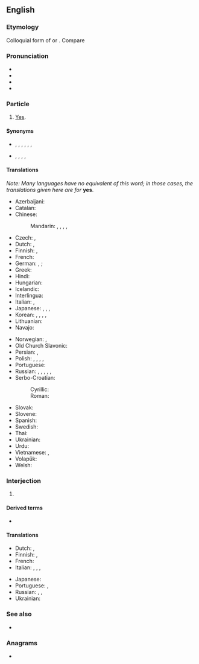 {{also|þeah}}
==English==
{{wikipedia}}

===Etymology===
{{wikipedia|yes and no}}
Colloquial form of {{m|en|yea}} or {{m|en|yes}}. Compare {{m|en|nah}}

===Pronunciation===
* {{IPA|en|/ˈjɛ(ə)/|/ˈjæ.ə/}}
* {{audio|en|en-us-yeah.ogg|Audio (US)}}
* {{audio|en|en-us-yeah-interjection.ogg|Audio (US, interjection)}}
* {{rhymes|en|ɛə}}

===Particle===
{{en-adv|-}}

# {{lb|en|informal}} [[yes|Yes]]. {{defdate|from 19th c.}}

====Synonyms====
* {{sense|agreement}} {{l|en|yes}}, {{l|en|yep}}, {{l|en|yup}}, {{l|en|aye}}, {{l|en|ya}}, {{l|en|yea}}, {{l|en|uh-huh}}
* {{sense|joy}} {{l|en|hurrah}}, {{l|en|hurray}}, {{l|en|woohoo}}, {{l|en|yay}}, {{l|en|yippee}}<!--etc-->

====Translations====
''Note: Many languages have no equivalent of this word; in those cases, the translations given here are for'' '''yes'''.
{{trans-top|yes}}
* Azerbaijani: {{t|az|həri}}
* Catalan: {{t+|ca|sí}}
* Chinese:
*: Mandarin: {{t+|cmn|是啊|tr=shì a|sc=Hani}}, {{t|cmn|[[對]][[啊]]|sc=Hani}}, {{t|cmn|[[对]][[啊]]|tr=duì a|sc=Hani}}, {{t+|cmn|啊|tr=à|sc=Hani}}, {{t+|cmn|嗯|tr=ǹg|sc=Hani}}
* Czech: {{t+|cs|jo}}, {{t+|cs|no}} <!-- Yes, this is in the right place, "no" means "yeah" or "yep" in Czech, Slovak, Polish -->
* Dutch: {{t+|nl|ja}}, {{t+|nl|jawel}}
* Finnish: {{t+|fi|joo}}, {{t+|fi|juu}}
* French: {{t+|fr|ouais}}
* German: {{qualifier|yeah}} {{t+|de|jo}}, {{t|de|joa}}; {{qualifier|yes}} {{t+|de|ja}}
* Greek: {{t+|el|ναι}}
* Hindi: {{t+|hi|हाँ}}
* Hungarian: {{t+|hu|igen}}
* Icelandic: {{t+|is|já}}
* Interlingua: {{t+|ia|si}}
* Italian: {{t+|it|sì}}, {{t+|it|già}}
* Japanese: {{t+|ja|うん|tr=un}}, {{t+|ja|そう|tr=sō}}, {{t+|ja|ええ|tr=ē}}, {{t+|ja|ああ|tr=ā}}
* Korean: {{t+|ko|응}}, {{t+|ko|네}}, {{t+|ko|예}}, {{t+|ko|응}}, {{t+|ko|어}}
* Lithuanian: {{t+|lt|taip}}
* Navajo: {{t|nv|wehee}}
{{trans-mid}}
* Norwegian: {{t+|no|ja}}, {{t|no|yeah}}
* Old Church Slavonic: {{t|cu|ⰵⰹ}}
* Persian: {{t+|fa|بله|tr=bale}}, {{t+|fa|آره|tr=âre|sc=fa-Arab}}
* Polish: {{t+|pl|tak}}, {{t+|pl|no}}<!-- Yes, this is in the right place, "no" means "yeah" or "yep" in Czech, Slovak, Polish -->, {{t+|pl|ta|m}} {{qualifier|colloquial}}, {{t+|pl|aha|m}}, {{t+|pl|acha}}
* Portuguese: {{t+|pt|sim}}
* Russian: {{t+|ru|ага́}}, {{t+|ru|ага́|tr=ahá}}, {{t+|ru|угу́}}, {{t+|ru|угу́|tr=uhú}}, {{t+|ru|так}}, {{t+|ru|ну}}
* Serbo-Croatian: {{t+|sh|da}} {{t+|sh|da}}
*: Cyrillic: {{t|sh|да̑|sc=Cyrl}}
*: Roman: {{t+|sh|dȃ|sc=Latn}}
* Slovak: {{t|sk|no}} <!-- Yes, this is in the right place, "no" means "yeah" or "yep" in Czech, Slovak, Polish -->
* Slovene: {{t+|sl|ja}}
* Spanish: {{t+|es|sí}}
* Swedish: {{t+|sv|ja|n}}
* Thai: {{t+|th|เออ}}
* Ukrainian: {{t|uk|еге́}}
* Urdu: {{t|ur|ہاں|tr=hā̃|sc=ur-Arab}}
* Vietnamese: {{t|vi|ừ}} {{qualifier|informal}}, {{t+|vi|ờ}} {{qualifier|informal}}
* Volapük: {{t+|vo|si}}
* Welsh: {{t|cy|iah}}
{{trans-bottom}}

===Interjection===
{{en-interj}}

# {{n-g|Expressing [[joy]], [[celebration]], [[glee]], etc.}}
#: {{ux|en|'''Yeah!''' We did it!}}

====Derived terms====
* {{l|en|yeah right}}

====Translations====
{{trans-top|expressing joy}}
* Dutch: {{t+|nl|yes}}, {{t+|nl|jippie}}
* Finnish: {{t+|fi|jee}}, {{t+|fi|joo}}
* French: {{t+|fr|ouais}}
* Italian: {{t+|it|sì}}, {{t+|it|vai}}, {{t+|it|evvai}}, {{t|it|evviva}}
{{trans-mid}}
* Japanese: {{t|ja|やった|tr=yatta}}
* Portuguese: {{t+|pt|é!}}, {{t|pt|isso aí!}}
* Russian: {{t+|ru|да!}}, {{t+|ru|ура́!}}, {{t|ru|э-ге́й!}}
* Ukrainian: {{t+|uk|так!}}
{{trans-bottom}}

===See also===
* {{l|en|yes}}

===Anagrams===
* {{anagrams|en|a=aehy|Haye|haye|heya}}